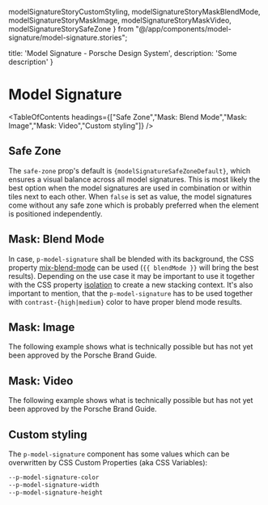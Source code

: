   modelSignatureStoryCustomStyling,
  modelSignatureStoryMaskBlendMode, modelSignatureStoryMaskImage, modelSignatureStoryMaskVideo,
  modelSignatureStorySafeZone
} from "@/app/components/model-signature/model-signature.stories";

  title: 'Model Signature - Porsche Design System',
  description: 'Some description'
}


# Model Signature <ComponentStatus tagName="p-model-signature"></ComponentStatus>

<TableOfContents headings={["Safe Zone","Mask: Blend Mode","Mask: Image","Mask: Video","Custom styling"]} />

## Safe Zone

The `safe-zone` prop's default is <code>{modelSignatureSafeZoneDefault}</code>, which ensures a visual balance across
all model signatures. This is most likely the best option when the model signatures are used in combination or within
tiles next to each other. When `false` is set as value, the model signatures come without any safe zone which is
probably preferred when the element is positioned independently.

<ComponentStory story={modelSignatureStorySafeZone} />

## Mask: Blend Mode

In case, `p-model-signature` shall be blended with its background, the CSS property
[mix-blend-mode](https://developer.mozilla.org/en-US/docs/Web/CSS/mix-blend-mode) can be used (`{{ blendMode }}` will
bring the best results). Depending on the use case it may be important to use it together with the CSS property
[isolation](https://developer.mozilla.org/en-US/docs/Web/CSS/isolation) to create a new stacking context. It's also
important to mention, that the `p-model-signature` has to be used together with `contrast-{high|medium}` color to have
proper blend mode results.

<ComponentStory story={modelSignatureStoryMaskBlendMode} />

## Mask: Image

<Notification heading="Experimental" heading-tag="h3" state="warning">
  The following example shows what is technically possible but has not yet been approved by the Porsche Brand Guide.
</Notification>

<ComponentStory story={modelSignatureStoryMaskImage} />

## Mask: Video

<Notification heading="Experimental" heading-tag="h3" state="warning">
  The following example shows what is technically possible but has not yet been approved by the Porsche Brand Guide.
</Notification>

<ComponentStory story={modelSignatureStoryMaskVideo} />

## Custom styling

The `p-model-signature` component has some values which can be overwritten by CSS Custom Properties (aka CSS Variables):

```scss
--p-model-signature-color
--p-model-signature-width
--p-model-signature-height
```

<ComponentStory story={modelSignatureStoryCustomStyling} />